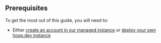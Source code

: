 ## Prerequisites

To get the most out of this guide, you will need to:

- Either [create an account in our managed instance](https://use.hoop.dev) or [deploy your own hoop.dev instance](/getting-started/installation/overview)
